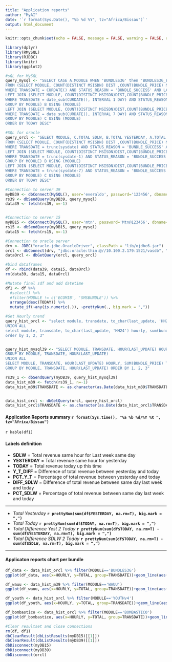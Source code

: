 ```yaml
---
title: "Application reports"
author: "MyAI"
date: '`r format(Sys.Date(), "%b %d %Y", tz="Africa/Bissau")`'
output: html_document
---
```


```r
knitr::opts_chunk$set(echo = FALSE, message = FALSE, warning = FALSE, results = 'hide')
```

```r
library(dplyr)
library(RMySQL)
library(RJDBC)
library(knitr)
library(ggplot2)
```

```r

#sQL for MySQL
query_mysql <- "SELECT CASE A.MODULE WHEN 'BUNDLES3G' then 'BUNDLES3G_EVD_123' ELSE A.MODULE END MODULE, C.TOTAL SDLW, B.TOTAL YESTERDAY, A.TOTAL TODAY, (A.TOTAL - B.TOTAL) Y_T_DIFF, CONCAT(ROUND(A.TOTAL*100/(B.TOTAL), 1)-100, '%') PCT_Y_T, (A.TOTAL - C.TOTAL) DIFF_SDLW, CONCAT(ROUND(A.TOTAL*100/(C.TOTAL), 1)-100, '%') PCT_SDLW
FROM (SELECT MODULE, COUNT(DISTINCT MSISDN) DIST ,COUNT(BUNDLE_PRICE) NBRE, SUM(BUNDLE_PRICE) TOTAL FROM COMMON.CDR
WHERE TRANSDATE = CURDATE() AND STATUS_REASON = 'BUNDLE_SUCCESS' AND LAST_UPDATE <= current_timestamp() GROUP BY MODULE) A 
LEFT JOIN (SELECT MODULE, COUNT(DISTINCT MSISDN)DIST,COUNT(BUNDLE_PRICE) NBRE, SUM(BUNDLE_PRICE) TOTAL FROM COMMON.CDR
WHERE TRANSDATE = date_sub(CURDATE(), INTERVAL 1 DAY) AND STATUS_REASON = 'BUNDLE_SUCCESS' AND LAST_UPDATE <= date_sub(current_timestamp(), interval 1 day)
GROUP BY MODULE) B USING (MODULE) 
LEFT JOIN (SELECT MODULE, COUNT(DISTINCT MSISDN)DIST,COUNT(BUNDLE_PRICE) NBRE, SUM(BUNDLE_PRICE) TOTAL FROM COMMON.CDR
WHERE TRANSDATE = date_sub(CURDATE(), INTERVAL 7 DAY) AND STATUS_REASON = 'BUNDLE_SUCCESS' AND LAST_UPDATE <= date_sub(current_timestamp(), INTERVAL 7 day)
GROUP BY MODULE) C USING (MODULE)
ORDER BY TODAY DESC"

#SQL for oracle
query_orcl <- "SELECT MODULE, C.TOTAL SDLW, B.TOTAL YESTERDAY, A.TOTAL TODAY, (A.TOTAL - B.TOTAL) Y_T_DIFF, CONCAT(ROUND(A.TOTAL*100/(B.TOTAL), 1)-100, '%') PCT_Y_T, (A.TOTAL - C.TOTAL) DIFF_SDLW, CONCAT(ROUND(A.TOTAL*100/(C.TOTAL), 1)-100, '%') PCT_SDLW
FROM (SELECT MODULE, COUNT(DISTINCT MSISDN) DIST ,COUNT(BUNDLE_PRICE) NBRE, SUM(BUNDLE_PRICE) TOTAL FROM CDR
WHERE TRANSDATE = trunc(sysdate) AND STATUS_REASON = 'BUNDLE_SUCCESS' AND LAST_UPDATE <= sysdate GROUP BY MODULE) A 
LEFT JOIN (SELECT MODULE, COUNT(DISTINCT MSISDN)DIST,COUNT(BUNDLE_PRICE) NBRE, SUM(BUNDLE_PRICE) TOTAL FROM CDR
WHERE TRANSDATE = trunc(sysdate-1) AND STATUS_REASON = 'BUNDLE_SUCCESS' AND LAST_UPDATE <= sysdate-1
GROUP BY MODULE) B USING (MODULE) 
LEFT JOIN (SELECT MODULE, COUNT(DISTINCT MSISDN)DIST,COUNT(BUNDLE_PRICE) NBRE, SUM(BUNDLE_PRICE) TOTAL FROM CDR
WHERE TRANSDATE = trunc(sysdate-7) AND STATUS_REASON = 'BUNDLE_SUCCESS' AND LAST_UPDATE <= sysdate-7
GROUP BY MODULE) C USING (MODULE) 
ORDER BY TODAY DESC"

#Connection to server 39
myDB39 <- dbConnect(MySQL(), user='everaldo', password='123456', dbname='COMMON', host='192.168.100.39')
rs39 <- dbSendQuery(myDB39, query_mysql)
data39 <- fetch(rs39, n=-1)


#Connection to server 15
myDB15 <- dbConnect(MySQL(), user='mtn', password='Mtn@123456', dbname='COMMON', host='192.168.100.15')
rs15 <- dbSendQuery(myDB15, query_mysql)
data15 <- fetch(rs15, n=-1)

#Connection to oracle server
drv <- JDBC("oracle.jdbc.OracleDriver", classPath = "lib/ojdbc6.jar")
orcl <- dbConnect(drv, "jdbc:oracle:thin:@//10.100.2.179:1521/vasdb", "vas", "vas")
dataOrcl <- dbGetQuery(orcl, query_orcl)

#bind dataframes
df <- rbind(data39, data15, dataOrcl)
rm(data39, data15, dataOrcl)

#Mutate final sdf and add datetime
df1 <- df %>% 
  #select() %>% 
  #filter(MODULE != c('ECOMIB', 'SMSBUNDLE')) %>% 
  arrange(desc(TODAY)) %>%
  mutate_if(~any(is.numeric(.)), ~prettyNum(., big.mark = ","))

#Get Hourly trend
query_hist_orcl <- "select module, transdate, to_char(last_update, 'HH24') hourly, sum(bundle_price) total from cdr where transdate >= trunc(sysdate-1) and status_reason = 'BUNDLE_SUCCESS' group by module, transdate, to_char(last_update, 'HH24') 
UNION ALL
select module, transdate, to_char(last_update, 'HH24') hourly, sum(bundle_price) total from cdr where transdate = trunc(sysdate-7) and status_reason = 'BUNDLE_SUCCESS' group by module, transdate, to_char(last_update, 'HH24')
order by 1, 2, 3"


query_hist_mysql39 <- "SELECT MODULE, TRANSDATE, HOUR(LAST_UPDATE) HOURLY, SUM(BUNDLE_PRICE) TOTAL FROM CDR WHERE TRANSDATE >= CURDATE()-1 AND STATUS_REASON = 'BUNDLE_SUCCESS' AND MODULE LIKE '%WAUU%'
GROUP BY MODULE, TRANSDATE, HOUR(LAST_UPDATE)
UNION ALL
SELECT MODULE, TRANSDATE, HOUR(LAST_UPDATE) HOURLY, SUM(BUNDLE_PRICE) TOTAL FROM CDR WHERE TRANSDATE = CURDATE()-7 AND STATUS_REASON = 'BUNDLE_SUCCESS' AND MODULE LIKE '%WAUU%'
GROUP BY MODULE, TRANSDATE, HOUR(LAST_UPDATE) ORDER BY 1, 2, 3"

rs39_1 <- dbSendQuery(myDB39, query_hist_mysql39)
data_hist_m39 <- fetch(rs39_1, n=-1)
data_hist_m39$TRANSDATE <- as.character(as.Date(data_hist_m39$TRANSDATE))


data_hist_orcl <- dbGetQuery(orcl, query_hist_orcl)
data_hist_orcl$TRANSDATE <- as.character(as.Date(data_hist_orcl$TRANSDATE))


```

#### Application Reports summary `r format(Sys.time(), "%a %b %d/%Y %X ", tz="Africa/Bissau")`

`r kable(df1)`

#### Labels definition
- **SDLW** = Total revenue same hour for Last week same day
- **YESTERDAY** = Total revenue same hour for yesterday
- **TODAY** = Total revenue today up this time
- **Y_T_DIFF** = Difference of total revenue between yesterday and today
- **PCT_Y_T** = Percentage of total revenue between yesterday and today
- **DIFF_SDLW** = Difference of total revenue between same day last week and today
- **PCT_SDLW** = Percentage of total revenue between same day last week and today



---

- *Total Yesterday* **`r prettyNum(sum(df$YESTERDAY, na.rm=T), big.mark = ",")`**
- *Total Today* **`r prettyNum(sum(df$TODAY, na.rm=T), big.mark = ",")`**
- *Total Difference Yest 2 Today* **`r prettyNum(sum(df$TODAY, na.rm=T) - sum(df$YESTERDAY, na.rm=T), big.mark = ",")`**
- *Total Difference SDLW 2 Today* **`r prettyNum(sum(df$TODAY, na.rm=T) - sum(df$SDLW, na.rm=T), big.mark = ",")`**

---



#### Applicaton reports chart per bundle

```r
df_data <- data_hist_orcl %>% filter(MODULE=='BUNDLES3G')
ggplot(df_data, aes(x=HOURLY, y=TOTAL, group=TRANSDATE))+geom_line(aes(color=TRANSDATE)) + geom_point(aes(color=TRANSDATE))+ scale_y_continuous(labels = function(x) format(x, scientific = FALSE))+ggtitle("DataBundle trend")
```


```r
df_wauu <- data_hist_m39 %>% filter(MODULE=='WAUU')
ggplot(df_wauu, aes(x=HOURLY, y=TOTAL, group=TRANSDATE))+geom_line(aes(color=TRANSDATE)) + geom_point(aes(color=TRANSDATE))+ scale_y_continuous(labels = function(x) format(x, scientific = FALSE))+ggtitle("WAUU trend")
```


```r
df_youth <- data_hist_orcl %>% filter(MODULE=='YOUTHv4')
ggplot(df_youth, aes(x=HOURLY, y=TOTAL, group=TRANSDATE))+geom_line(aes(color=TRANSDATE)) + geom_point(aes(color=TRANSDATE))+ scale_y_continuous(labels = function(x) format(x, scientific = FALSE))+ggtitle("YOUTH trend")
```


```r
df_bombastico <- data_hist_orcl %>% filter(MODULE=='BOMBASTICO')
ggplot(df_bombastico, aes(x=HOURLY, y=TOTAL, group=TRANSDATE))+geom_line(aes(color=TRANSDATE)) + geom_point(aes(color=TRANSDATE))+ scale_y_continuous(labels = function(x) format(x, scientific = FALSE))+ggtitle("Bombastico trend")
```


```r
#Clear resultset and close connections
rm(df, df1)
dbClearResult(dbListResults(myDB15)[[1]])
dbClearResult(dbListResults(myDB39)[[1]])
dbDisconnect(myDB15)
dbDisconnect(myDB39)
dbDisconnect(orcl)
```